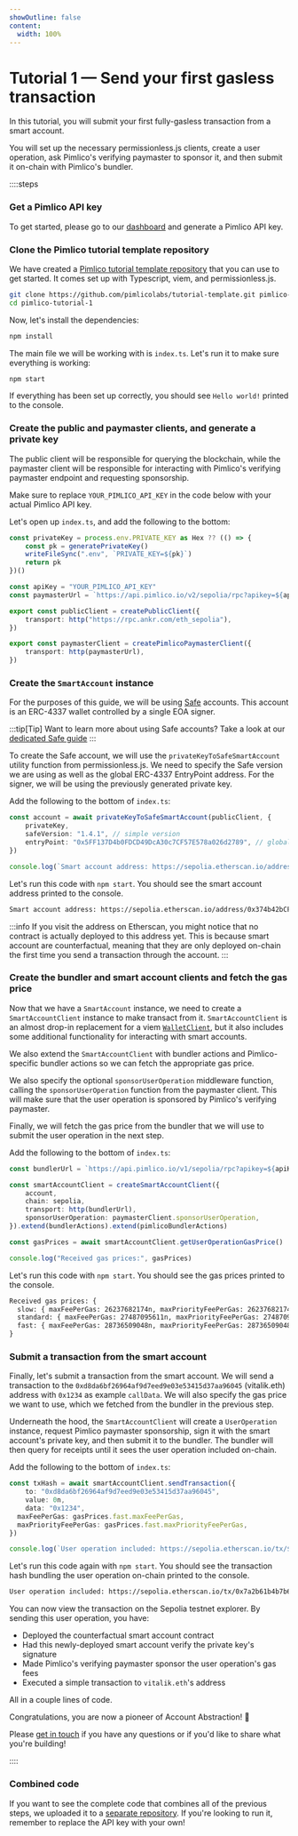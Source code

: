 ```yaml
---
showOutline: false
content:
  width: 100%
---
```


# Tutorial 1 — Send your first gasless transaction

In this tutorial, you will submit your first fully-gasless transaction from a smart account.

You will set up the necessary permissionless.js clients, create a user operation, ask Pimlico's verifying paymaster to sponsor it, and then submit it on-chain with Pimlico's bundler.

::::steps

### Get a Pimlico API key

To get started, please go to our [dashboard](https://dashboard.pimlico.io) and generate a Pimlico API key.

### Clone the Pimlico tutorial template repository

We have created a [Pimlico tutorial template repository](https://github.com/pimlicolabs/tutorial-template) that you can use to get started. It comes set up with Typescript, viem, and permissionless.js.

```bash
git clone https://github.com/pimlicolabs/tutorial-template.git pimlico-tutorial-1
cd pimlico-tutorial-1
```

Now, let's install the dependencies:

```bash
npm install
```

The main file we will be working with is `index.ts`. Let's run it to make sure everything is working:

```bash
npm start
```

If everything has been set up correctly, you should see `Hello world!` printed to the console.

### Create the public and paymaster clients, and generate a private key

The public client will be responsible for querying the blockchain, while the paymaster client will be responsible for interacting with Pimlico's verifying paymaster endpoint and requesting sponsorship.

Make sure to replace `YOUR_PIMLICO_API_KEY` in the code below with your actual Pimlico API key.

Let's open up `index.ts`, and add the following to the bottom:

```ts
const privateKey = process.env.PRIVATE_KEY as Hex ?? (() => {
    const pk = generatePrivateKey()
    writeFileSync(".env", `PRIVATE_KEY=${pk}`)
    return pk
})()

const apiKey = "YOUR_PIMLICO_API_KEY"
const paymasterUrl = `https://api.pimlico.io/v2/sepolia/rpc?apikey=${apiKey}`

export const publicClient = createPublicClient({
	transport: http("https://rpc.ankr.com/eth_sepolia"),
})

export const paymasterClient = createPimlicoPaymasterClient({
	transport: http(paymasterUrl),
})
```

### Create the `SmartAccount` instance

For the purposes of this guide, we will be using [Safe](https://safe.global) accounts. This account is an ERC-4337 wallet controlled by a single EOA signer.

:::tip[Tip]
Want to learn more about using Safe accounts? Take a look at our [dedicated Safe guide](/permissionless/how-to/accounts/use-safe-account)
:::

To create the Safe account, we will use the `privateKeyToSafeSmartAccount` utility function from permissionless.js. We need to specify the Safe version we are using as well as the global ERC-4337 EntryPoint address. For the signer, we will be using the previously generated private key.

Add the following to the bottom of `index.ts`:

```ts 
const account = await privateKeyToSafeSmartAccount(publicClient, {
	privateKey,
	safeVersion: "1.4.1", // simple version
	entryPoint: "0x5FF137D4b0FDCD49DcA30c7CF57E578a026d2789", // global entrypoint
})

console.log(`Smart account address: https://sepolia.etherscan.io/address/${account.address}`)
```

Let's run this code with `npm start`. You should see the smart account address printed to the console.

```txt
Smart account address: https://sepolia.etherscan.io/address/0x374b42bCFAcf85FDCaAB84774EA15ff36D42cdA7
```

:::info
If you visit the address on Etherscan, you might notice that no contract is actually deployed to this address yet. This is because smart account are counterfactual, meaning that they are only deployed on-chain the first time you send a transaction through the account.
:::

### Create the bundler and smart account clients and fetch the gas price

Now that we have a `SmartAccount` instance, we need to create a `SmartAccountClient` instance to make transact from it. `SmartAccountClient` is an almost drop-in replacement for a viem [`WalletClient`](https://viem.sh/docs/clients/wallet), but it also includes some additional functionality for interacting with smart accounts. 

We also extend the `SmartAccountClient` with bundler actions and Pimlico-specific bundler actions so we can fetch the appropriate gas price.

We also specify the optional `sponsorUserOperation` middleware function, calling the `sponsorUserOperation` function from the paymaster client. This will make sure that the user operation is sponsored by Pimlico's verifying paymaster.

Finally, we will fetch the gas price from the bundler that we will use to submit the user operation in the next step.

Add the following to the bottom of `index.ts`:

```typescript
const bundlerUrl = `https://api.pimlico.io/v1/sepolia/rpc?apikey=${apiKey}`

const smartAccountClient = createSmartAccountClient({
	account,
	chain: sepolia,
	transport: http(bundlerUrl),
	sponsorUserOperation: paymasterClient.sponsorUserOperation,
}).extend(bundlerActions).extend(pimlicoBundlerActions)

const gasPrices = await smartAccountClient.getUserOperationGasPrice()

console.log("Received gas prices:", gasPrices)
```

Let's run this code with `npm start`. You should see the gas prices printed to the console.

```txt
Received gas prices: {
  slow: { maxFeePerGas: 26237682174n, maxPriorityFeePerGas: 26237682174n },
  standard: { maxFeePerGas: 27487095611n, maxPriorityFeePerGas: 27487095611n },
  fast: { maxFeePerGas: 28736509048n, maxPriorityFeePerGas: 28736509048n }
}
```

### Submit a transaction from the smart account

Finally, let's submit a transaction from the smart account. We will send a transaction to the `0xd8da6bf26964af9d7eed9e03e53415d37aa96045` (vitalik.eth) address with `0x1234` as example `callData`. We will also specify the gas price we want to use, which we fetched from the bundler in the previous step.

Underneath the hood, the `SmartAccountClient` will create a `UserOperation` instance, request Pimlico paymaster sponsorship, sign it with the smart account's private key, and then submit it to the bundler. The bundler will then query for receipts until it sees the user operation included on-chain.

Add the following to the bottom of `index.ts`:

```typescript
const txHash = await smartAccountClient.sendTransaction({
	to: "0xd8da6bf26964af9d7eed9e03e53415d37aa96045",
	value: 0n,
	data: "0x1234",
  maxFeePerGas: gasPrices.fast.maxFeePerGas,
  maxPriorityFeePerGas: gasPrices.fast.maxPriorityFeePerGas,
})

console.log(`User operation included: https://sepolia.etherscan.io/tx/${txHash}`)
```

Let's run this code again with `npm start`. You should see the transaction hash bundling the user operation on-chain printed to the console.

```txt
User operation included: https://sepolia.etherscan.io/tx/0x7a2b61b4b7b6e9e66c459e3c9c24c7a292fc6c740533ce35dbf58710960cc0e5
```

You can now view the transaction on the Sepolia testnet explorer. By sending this user operation, you have:
- Deployed the counterfactual smart account contract
- Had this newly-deployed smart account verify the private key's signature
- Made Pimlico's verifying paymaster sponsor the user operation's gas fees
- Executed a simple transaction to `vitalik.eth`'s address

All in a couple lines of code.

Congratulations, you are now a pioneer of Account Abstraction! 🎉

Please [get in touch](https://t.me/pimlicoHQ) if you have any questions or if you'd like to share what you're building!

::::

### Combined code

If you want to see the complete code that combines all of the previous steps, we uploaded it to a [separate repository](https://github.com/pimlicolabs/tutorials). If you're looking to run it, remember to replace the API key with your own!